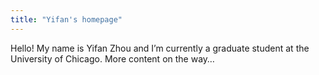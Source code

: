 ```yaml
---
title: "Yifan's homepage"
---
```


Hello! My name is Yifan Zhou and I'm currently a graduate student at the University of Chicago. More content on the way...